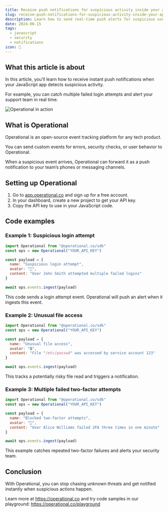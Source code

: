 ```yaml
---
title: Receive push notifications for suspicious activity inside your app with JavaScript
slug: receive-push-notifications-for-suspicious-activity-inside-your-app-with-javascript
description: Learn how to send real-time push alerts for suspicious user activity in your JavaScript app using Operational's event tracking.
date: 2024-06-15
tags:
  - javascript
  - security
  - notifications
icon: 🚨
---
```


## What this article is about

In this article, you’ll learn how to receive instant push notifications when your JavaScript app detects suspicious activity.

For example, you can catch multiple failed login attempts and alert your support team in real time.

![Operational in action](https://operational.co/images/pitch/ops_insitu.jpg)

## What is Operational

Operational is an open-source event tracking platform for any tech product.

You can send custom events for errors, security checks, or user behavior to Operational.

When a suspicious event arrives, Operational can forward it as a push notification to your team’s phones or messaging channels.

## Setting up Operational

1. Go to [app.operational.co](https://app.operational.co) and sign up for a free account.
2. In your dashboard, create a new project to get your API key.
3. Copy the API key to use in your JavaScript code.

## Code examples

### Example 1: Suspicious login attempt
```javascript
import Operational from "@operational.co/sdk"
const ops = new Operational("YOUR_API_KEY")

const payload = {
  name: "Suspicious login attempt",
  avatar: "🚨",
  content: "User John Smith attempted multiple failed logins"
}

await ops.events.ingest(payload)
```
This code sends a login attempt event. Operational will push an alert when it ingests this event.

### Example 2: Unusual file access
```javascript
import Operational from "@operational.co/sdk"
const ops = new Operational("YOUR_API_KEY")

const payload = {
  name: "Unusual file access",
  avatar: "🔒",
  content: "File "/etc/passwd" was accessed by service account 123"
}

await ops.events.ingest(payload)
```
This tracks a potentially risky file read and triggers a notification.

### Example 3: Multiple failed two-factor attempts
```javascript
import Operational from "@operational.co/sdk"
const ops = new Operational("YOUR_API_KEY")

const payload = {
  name: "Blocked two-factor attempts",
  avatar: "🔐",
  content: "User Alice Williams failed 2FA three times in one minute"
}

await ops.events.ingest(payload)
```
This example catches repeated two-factor failures and alerts your security team.

## Conclusion

With Operational, you can stop chasing unknown threats and get notified instantly when suspicious actions happen.

Learn more at https://operational.co and try code samples in our playground: https://operational.co/playground
